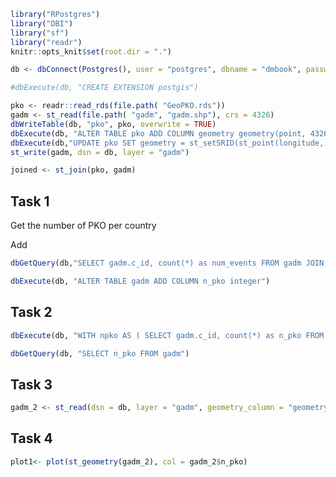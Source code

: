 ```{r}
library("RPostgres")
library("DBI")
library("sf")
library("readr")
knitr::opts_knit$set(root.dir = ".")

db <- dbConnect(Postgres(), user = "postgres", dbname = "dmbook", password = "dmbook", )

#dbExecute(db, "CREATE EXTENSION postgis")

pko <- readr::read_rds(file.path( "GeoPKO.rds"))
gadm <- st_read(file.path( "gadm", "gadm.shp"), crs = 4326)
dbWriteTable(db, "pko", pko, overwrite = TRUE)
dbExecute(db, "ALTER TABLE pko ADD COLUMN geometry geometry(point, 4326)")
dbExecute(db,"UPDATE pko SET geometry = st_setSRID(st_point(longitude, latitude), 4326)")
st_write(gadm, dsn = db, layer = "gadm")

joined <- st_join(pko, gadm)

```

## Task 1

Get the number of PKO per country

Add

```{r}

dbGetQuery(db,"SELECT gadm.c_id, count(*) as num_events FROM gadm JOIN pko ON st_contains(gadm.geometry, pko.geometry) GROUP BY gadm.c_id LIMIT 3")

dbExecute(db, "ALTER TABLE gadm ADD COLUMN n_pko integer")

```


## Task 2

```{r}

dbExecute(db, "WITH npko AS ( SELECT gadm.c_id, count(*) as n_pko FROM gadm JOIN pko ON st_contains(gadm.geometry, pko.geometry) GROUP BY gadm.c_id) UPDATE gadm SET n_pko = npko.n_pko FROM npko WHERE gadm.c_id = npko.c_id")

dbGetQuery(db, "SELECT n_pko FROM gadm")

```


## Task 3

```{r}

gadm_2 <- st_read(dsn = db, layer = "gadm", geometry_column = "geometry")

```


## Task 4

```{r}

plot1<- plot(st_geometry(gadm_2), col = gadm_2$n_pko)

```